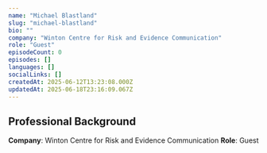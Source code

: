 ```yaml
---
name: "Michael Blastland"
slug: "michael-blastland"
bio: ""
company: "Winton Centre for Risk and Evidence Communication"
role: "Guest"
episodeCount: 0
episodes: []
languages: []
socialLinks: []
createdAt: 2025-06-12T13:23:08.000Z
updatedAt: 2025-06-18T23:16:09.067Z
---
```


## Professional Background

**Company**: Winton Centre for Risk and Evidence Communication
**Role**: Guest
